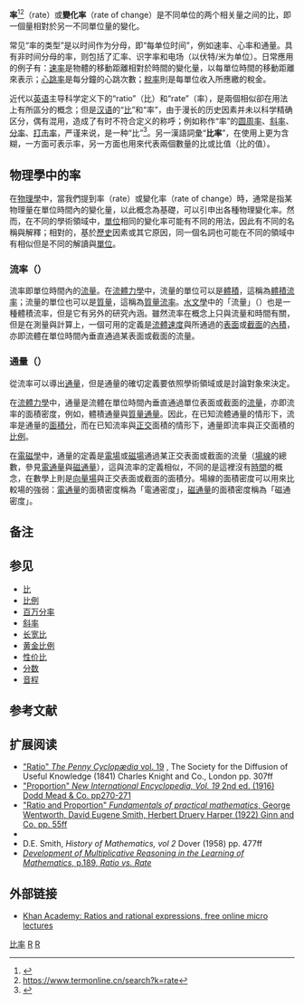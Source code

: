 {{NoteTA
|G1 = Math
}}
{{For|相似术语|比|比例}}

'''率'''<ref>{{Cite web|url=https://terms.naer.edu.tw/detail/1329707/|title=率|author=趙怡欽|date=2002-12|publisher=國家教育研究院|language=zh|accessdate=2022-03-30|archive-date=2021-03-30|archive-url=https://web.archive.org/web/20220329230152/https://terms.naer.edu.tw/detail/1329707/|dead-url=no}}</ref><ref>https://www.termonline.cn/search?k=rate</ref>（rate）或'''變化率'''（rate of change）是不同单位的两个相关量之间的比，即一個量相對於另一不同單位量的變化{{NoteTag|1=圆周率及斜率，并不符合“率”的定义，而是符合“[[比|比]]”的定义。因此术语“圆周率”应可称为“周径比”、“圆常数”或“阿基米德常数”（Archimedes's constant）；“斜率”应可称为“对邻比”、“斜度”、“正切值”。其他例子如“分率”应称为“分比”，“打击率”应称为“安打比”。}}。

常见“率的类型”是以时间作为分母，即“每单位时间”，例如速率、心率和通量。具有非时间分母的率，则包括了汇率、识字率和电场（以伏特/米为单位）。日常應用的例子有：[[速率|速率]]是物體的移動距離相對於時間的變化量，以每單位時間的移動距離來表示；[[心率|心跳率]]是每分鐘的心跳次數；[[稅#稅率|稅率]]則是每單位收入所應繳的稅金。

近代以[[英语|英语]]主导科学定义下的“ratio”（比）和“rate”（率），是兩個相似卻在用法上有所區分的概念；但是[[汉语|汉语]]的“[[比|比]]”和“率”，由于漫长的历史因素并未以科学精确区分，偶有混用，造成了有时不符合定义的称呼；例如称作“率”的[[圆周率|圆周率]]、[[斜率|斜率]]、[[分率|分率]]、[[打击率|打击率]]，严谨来说，是一种“比”<ref>{{Cite web|url=https://terms.naer.edu.tw/detail/1329722/|title=比|author=趙怡欽|date=2002-12|publisher=國家教育研究院|language=zh|accessdate=2022-03-30|archive-date=2021-03-30|archive-url= https://web.archive.org/web/20220329042316/https://terms.naer.edu.tw/detail/1329722/|dead-url=no}}</ref>。另一漢語詞彙“'''比率'''”，在使用上更为含糊，一方面可表示率，另一方面也用來代表兩個數量的比或比值（比的值）。

== 物理學中的率 ==
在[[物理學|物理學]]中，當我們提到率（rate）或變化率（rate of change）時，通常是指某物理量在單位時間內的變化量，以此概念為基礎，可以引申出各種物理變化率。然而，在不同的學術領域中，[[计量单位|單位]]相同的變化率可能有不同的用法，因此有不同的名稱與解釋；相對的，基於[[歷史|歷史]]因素或其它原因，同一個名詞也可能在不同的領域中有相似但是不同的解讀與[[计量单位|單位]]。

=== 流率（{{lang|en|flow rate}}） ===
流率即單位時間內的[[流量|流量]]。在[[流體力學|流體力學]]中，流量的單位可以是[[體積|體積]]，這稱為[[體積流率|體積流率]]；流量的單位也可以是[[質量|質量]]，這稱為[[質量流率|質量流率]]。[[水文學|水文學]]中的「流量」（{{lang-en|discharge}}）也是一種體積流率，但是它有另外的研究內涵。雖然流率在概念上只與流量和時間有關，但是在測量與計算上，一個可用的定義是[[流體動力學|流體速度]]與所通過的[[曲面|表面]]或[[截面_(幾何)|截面]]的[[內積|內積]]，亦即流體在單位時間內垂直通過某表面或截面的流量。

=== 通量（{{lang|en|flux}}） ===
從流率可以導出[[通量|通量]]，但是通量的確切定義要依照學術領域或是討論對象來決定。

在[[流體力學|流體力學]]中，通量是流體在單位時間內垂直通過單位表面或截面的[[流量|流量]]，亦即流率的面積密度，例如，體積通量與[[質量通量|質量通量]]。因此，在已知流體通量的情形下，流率是通量的[[面積分|面積分]]，而在已知流率與[[正交|正交]]面積的情形下，通量即流率與正交面積的[[比例|比例]]。

在[[電磁學|電磁學]]中，通量的定義是[[電場|電場]]或[[磁場|磁場]]通過某正交表面或截面的流量（[[場線|場線]]的總數，參見[[電通量|電通量]]與[[磁通量|磁通量]]），這與流率的定義相似，不同的是這裡沒有[[時間|時間]]的概念，在數學上則是[[向量場|向量場]]與正交表面或截面的面積分。場線的面積密度可以用來比較場的強弱：[[電通量|電通量]]的面積密度稱為「電通密度」，[[磁通量|磁通量]]的面積密度稱為「磁通密度」。

==备注==
{{NoteFoot}}

== 参见 ==
* [[比|比]]
* [[比例|比例]]
* [[百万分率|百万分率]]
* [[斜率|斜率]]
* [[长宽比|长宽比]]
* [[黄金比例|黄金比例]]
* [[性价比|性价比]]
* [[分数|分数]]
* [[音程|音程]]

== 参考文献 ==
{{Reflist|2}}

== 扩展阅读 ==
{{refbegin}}
* [http://books.google.com/books?id=ZqsrAAAAYAAJ&pg=PA307 "Ratio" ''The Penny Cyclopædia'' vol. 19] {{Wayback|url=http://books.google.com/books?id=ZqsrAAAAYAAJ&pg=PA307 |date=20190504234514 }}, The Society for the Diffusion of Useful Knowledge (1841) Charles Knight and Co., London pp. 307ff
* [http://books.google.com/books?id=qgAoAAAAYAAJ&pg=PA270 "Proportion" ''New International Encyclopedia, Vol. 19'' 2nd ed. (1916) Dodd Mead & Co. pp270-271] {{Wayback|url=http://books.google.com/books?id=qgAoAAAAYAAJ&pg=PA270 |date=20190504234514 }}
* [http://books.google.com/books?id=sqMXAAAAYAAJ&pg=PA55 "Ratio and Proportion" ''Fundamentals of practical mathematics'', George Wentworth, David Eugene Smith, Herbert Druery Harper (1922) Ginn and Co. pp. 55ff] {{Wayback|url=http://books.google.com/books?id=sqMXAAAAYAAJ&pg=PA55 |date=20190504234514 }}
* {{cite book
 |title        = The thirteen books of Euclid's Elements, vol 2
 |others       = trans. Sir Thomas Little Heath (1908)
 |publisher    = Cambridge Univ. Press
 |pages        = 112ff
 |url          = http://books.google.com/books?id=lxkPAAAAIAAJ&pg=RA2-PA112
 |access-date  = 2013-05-14
 |archive-date = 2020-08-03
 |archive-url  = https://web.archive.org/web/20200803114442/https://books.google.com/books?id=lxkPAAAAIAAJ&pg=RA2-PA112
 |dead-url     = no
}}
*D.E. Smith, ''History of Mathematics, vol 2'' Dover (1958) pp. 477ff
*[https://books.google.com.tw/books?id=4MwZlzgvaGYC&pg=PA189#v=onepage&q&f=false ''Development of Multiplicative Reasoning in the Learning of Mathematics'', p.189, ''Ratio vs. Rate''] {{Wayback|url=https://books.google.com.tw/books?id=4MwZlzgvaGYC&pg=PA189#v=onepage&q&f=false |date=20210402021121 }}
{{refend}}

== 外部链接 ==
* [https://www.khanacademy.org/math/algebra/rational-expressions Khan Academy: Ratios and rational expressions, free online micro lectures] {{Wayback|url=https://www.khanacademy.org/math/algebra/rational-expressions |date=20140314185923 }}{{en}}

{{Fractions and ratios}}

[[Category:比率|]]
[[Category:代数|R]]
[[Category:初等数学|R]]